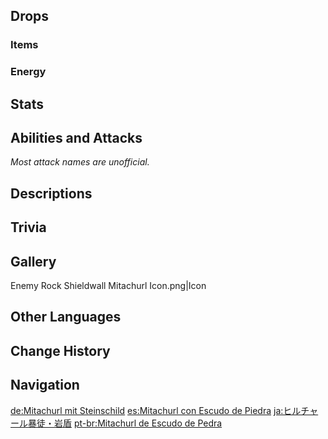 {{Enemy Infobox
|image    = Enemy Rock Shieldwall Mitachurl.png
|type     = Elite Enemies
|dmgtype  = Physical
|dmgtype2 = Geo
|weakpoint = yes
|family   = Hilichurls
|group    = Mitachurls
|ability1 = Shield
|ability2 = Directional Shield
}}
{{Enemy Intro}}

==Drops==
===Items===
{{Drops Table|type=Mitachurls}}

===Energy===
{{Energy Drops
|hp1   = 75
|p1    = 1
|hp2   = 50
|p2    = 1
|hp3   = 25
|p3    = 1
|hp4   = 0
|o4    = 1
}}

==Stats==
{{Enemy Stats|phys_res=30%|hp_ratio=3|atk_ratio=2.4|hp_type=1}}

==Abilities and Attacks==
''Most attack names are unofficial.''
{{Enemy Attacks
|enemy = Geo Mitachurl

|name_1 = Geo Shield
|desc_1 = The Rock Shieldwall Mitachurl is equipped with a Geo Shield, which blocks incoming DMG from the direction that it is facing. This shield is weakest to [[Blunt Attack]]s.
{{Elemental Shield Data|Geo|20|cryoonly=1}}

|name_2 = Shield Charge
|desc_2 = Charges towards the player with its shield, rapidly dealing '''50% ATK''' as  {{Color|Black|Physical DMG}} to players in its path. At the end of the charge, swings its shield at the player, dealing an additional '''100% ATK''' as {{Color|Black|Physical DMG}}.

|name_3 = Charge
|desc_3 = When without its shield, charges towards the player character with brute force, rapidly dealing '''50% ATK''' as {{Color|Black|Physical DMG}} to players in its path.

|name_4 = Smack
|desc_4 = If the player strays too close, swings it shield or delivers a punch with its fist, dealing '''100% ATK''' or '''75% ATK''' as {{Color|Black|Physical DMG}}.
|caption_4 = Unshielded
|file_4_2 = Geo Mitachurl Smack Shielded
|caption_4_2 = Shielded

|name_5 = Geo Slime Throw
|desc_5 = If the player is at a different elevation, digs a [[Geo Slime]] out of the ground and throws it at the player, dealing '''50% ATK''' as {{Color|Geo DMG}}.
}}

==Descriptions==
{{Description|A muscular hilichurl that uses a rock as a shield.<br />Fighting and eating meat are the two most important things to hilichurls, because those are what make them grow stronger.<br />All young hilichurls dream of growing up to become a big and strong mitachurl, because that way they can eat more meat, fight more battles, and wield those (almost) impregnable giant rock shields.|[[Archive]]}}

==Trivia==
{{Transclude|Mitachurl|titles|section=1}}

==Gallery==
<gallery>
Enemy Rock Shieldwall Mitachurl Icon.png|Icon
</gallery>

==Other Languages==
{{Other Languages
|en      = Rock Shieldwall Mitachurl
|zhs     = 岩盾丘丘暴徒
|zhs_rm  = Yán Dùn Qiūqiū Bàotú
|zht     = 岩盾丘丘暴徒
|zht_rm  = Yán Dùn Qiūqiū Bàotú
|zh_tl   = Geo Shield Hilichurl Thug
|ja      = ヒルチャール暴徒・岩盾
|ja_rm   = Hiruchaaru Bouto - Iwa Tate{{Assumed}}
|ja_tl   = Hilichurl Thug - Rock Shield
|ko      = 돌방패 츄츄 폭도
|ko_rm   = Dolbangpae Chyuchyu Pokdo
|ko_tl   = Stone-shield Hilichurl Rioter
|es      = Mitachurl con Escudo de Piedra
|es_tl   = Mitachurl with Stone Shield
|fr      = Brutoviandu avec bouclier de pierre
|fr_tl   = Stoneshield Hilimita
|ru      = Митачурл с каменным щитом
|ru_tl   = Mitachurl With a Rock Shield
|th      = Rock Shieldwall Mitachurl
|vi      = Bạo Đồ Hilichurl Khiên Đá
|vi_tl   = Rock Shield Hilichurl Thug
|de      = Mitachurl mit Steinschild
|de_tl   = Mitachurl with Rock Shield
|id      = Rock Shieldwall Mitachurl
|pt      = Mitachurl de Escudo de Pedra
|pt_tl   = 
|tr      = Taş Kalkanlı Dağ Azmanı
|tr_tl   = 
|it      = Mitachurl con scudo di roccia
|it_tl   = 
}}

==Change History==
{{Change History|1.0}}

==Navigation==
{{Enemy Navbox|type=Elite}}

[[de:Mitachurl mit Steinschild]]
[[es:Mitachurl con Escudo de Piedra]]
[[ja:ヒルチャール暴徒・岩盾]]
[[pt-br:Mitachurl de Escudo de Pedra]]